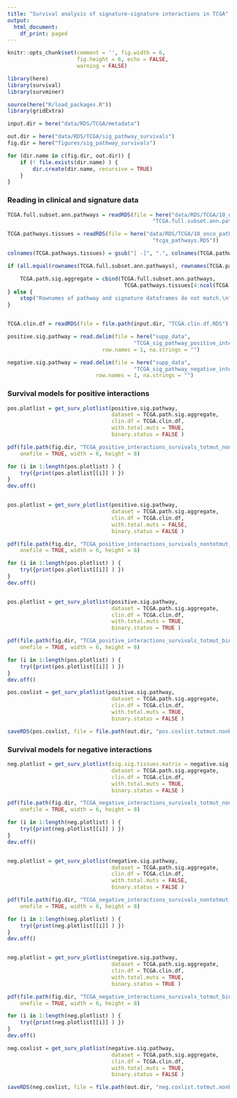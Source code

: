 ```yaml
---
title: "Survival analysis of signature-signature interactions in TCGA"
output: 
  html_document:
    df_print: paged
---
```


```r
knitr::opts_chunk$set(comment = '', fig.width = 6, 
                      fig.height = 6, echo = FALSE, 
                      warning = FALSE)
```

```r
library(here)
library(survival)
library(survminer)

source(here("R/load_packages.R"))
library(gridExtra)

input.dir = here("data/RDS/TCGA/metadata")

out.dir = here("data/RDS/TCGA/sig_pathway_survivals")
fig.dir = here("figures/sig_pathway_survivals")

for (dir.name in c(fig.dir, out.dir)) {
    if (! file.exists(dir.name) ) {
        dir.create(dir.name, recursive = TRUE)
    }
}
```

### Reading in clinical and signature data

```r
TCGA.full.subset.ann.pathways = readRDS(file = here("data/RDS/TCGA/10_onco_pathways",
                                              "TCGA.full.subset.ann.pathways.RDS"))

TCGA.pathways.tissues = readRDS(file = here("data/RDS/TCGA/10_onco_pathways",
                                              "tcga_pathways.RDS"))

colnames(TCGA.pathways.tissues) = gsub("[ -]", ".", colnames(TCGA.pathways.tissues))

if (all.equal(rownames(TCGA.full.subset.ann.pathways), rownames(TCGA.pathways.tissues))) {

    TCGA.path.sig.aggregate = cbind(TCGA.full.subset.ann.pathways, 
                                     TCGA.pathways.tissues[4:ncol(TCGA.pathways.tissues)])
} else {
    stop("Rownames of pathway and signature dataframes do not match.\n")
}


TCGA.clin.df = readRDS(file = file.path(input.dir, "TCGA.clin.df.RDS") )

positive.sig.pathway = read.delim(file = here("supp_data", 
                                        "TCGA_sig_pathway_positive_interaction_tissue_summaries.tsv"),
                              row.names = 1, na.strings = "")

negative.sig.pathway = read.delim(file = here("supp_data", 
                                        "TCGA_sig_pathway_negative_interaction_tissue_summaries.tsv"),
                            row.names = 1, na.strings = "")
```


### Survival models for positive interactions

```r
pos.plotlist = get_surv_plotlist(positive.sig.pathway, 
                                 dataset = TCGA.path.sig.aggregate,
                                 clin.df = TCGA.clin.df,
                                 with.total.muts = TRUE, 
                                 binary.status = FALSE )

pdf(file.path(fig.dir, "TCGA_positive_interactions_survivals_totmut_nonbinary.pdf"),
    onefile = TRUE, width = 6, height = 8)

for (i in 1:length(pos.plotlist) ) {
    try({print(pos.plotlist[[i]] ) })
}
dev.off()


pos.plotlist = get_surv_plotlist(positive.sig.pathway, 
                                 dataset = TCGA.path.sig.aggregate,
                                 clin.df = TCGA.clin.df,
                                 with.total.muts = FALSE, 
                                 binary.status = FALSE )

pdf(file.path(fig.dir, "TCGA_positive_interactions_survivals_nontotmut_nonbinary.pdf"),
    onefile = TRUE, width = 6, height = 8)

for (i in 1:length(pos.plotlist) ) {
    try({print(pos.plotlist[[i]] ) })
}
dev.off()


pos.plotlist = get_surv_plotlist(positive.sig.pathway, 
                                 dataset = TCGA.path.sig.aggregate,
                                 clin.df = TCGA.clin.df,
                                 with.total.muts = TRUE, 
                                 binary.status = TRUE )

pdf(file.path(fig.dir, "TCGA_positive_interactions_survivals_totmut_binary.pdf"),
    onefile = TRUE, width = 6, height = 8)

for (i in 1:length(pos.plotlist) ) {
    try({print(pos.plotlist[[i]] ) })
}
dev.off()
```
```r
pos.coxlist = get_surv_plotlist(positive.sig.pathway, 
                                 dataset = TCGA.path.sig.aggregate,
                                 clin.df = TCGA.clin.df,
                                 with.total.muts = TRUE, 
                                 binary.status = FALSE )

saveRDS(pos.coxlist, file = file.path(out.dir, "pos.coxlist.totmut.nonbinary.RDS"))
```


### Survival models for negative interactions

```r
neg.plotlist = get_surv_plotlist(sig.sig.tissues.matrix = negative.sig.pathway, 
                                 dataset = TCGA.path.sig.aggregate,
                                 clin.df = TCGA.clin.df,
                                 with.total.muts = TRUE, 
                                 binary.status = FALSE )

pdf(file.path(fig.dir, "TCGA_negative_interactions_survivals_totmut_nonbinary.pdf"),
    onefile = TRUE, width = 6, height = 8)

for (i in 1:length(neg.plotlist) ) {
    try({print(neg.plotlist[[i]] ) })
}
dev.off()


neg.plotlist = get_surv_plotlist(negative.sig.pathway, 
                                 dataset = TCGA.path.sig.aggregate,
                                 clin.df = TCGA.clin.df,
                                 with.total.muts = FALSE, 
                                 binary.status = FALSE )

pdf(file.path(fig.dir, "TCGA_negative_interactions_survivals_nontotmut_nonbinary.pdf"),
    onefile = TRUE, width = 6, height = 8)

for (i in 1:length(neg.plotlist) ) {
    try({print(neg.plotlist[[i]] ) })
}
dev.off()


neg.plotlist = get_surv_plotlist(negative.sig.pathway, 
                                 dataset = TCGA.path.sig.aggregate,
                                 clin.df = TCGA.clin.df,
                                 with.total.muts = TRUE, 
                                 binary.status = TRUE )

pdf(file.path(fig.dir, "TCGA_negative_interactions_survivals_totmut_binary.pdf"),
    onefile = TRUE, width = 6, height = 8)

for (i in 1:length(neg.plotlist) ) {
    try({print(neg.plotlist[[i]] ) })
}
dev.off()
```

```r
neg.coxlist = get_surv_plotlist(negative.sig.pathway, 
                                 dataset = TCGA.path.sig.aggregate,
                                 clin.df = TCGA.clin.df,
                                 with.total.muts = TRUE, 
                                 binary.status = FALSE )

saveRDS(neg.coxlist, file = file.path(out.dir, "neg.coxlist.totmut.nonbinary.RDS"))
```

